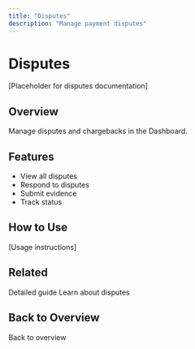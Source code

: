 ```yaml
---
title: "Disputes"
description: "Manage payment disputes"
---
```


# Disputes

[Placeholder for disputes documentation]

## Overview

Manage disputes and chargebacks in the Dashboard.

## Features

- View all disputes
- Respond to disputes
- Submit evidence
- Track status

## How to Use

[Usage instructions]

## Related

<CardGroup cols={2}>
  <Card title="Handle Disputes Guide" icon="book" href="/mock-dashboard/guide-disputes">
    Detailed guide
  </Card>
  <Card title="Disputes Concept" icon="lightbulb" href="/mock-guides/core-concepts/disputes">
    Learn about disputes
  </Card>
</CardGroup>

## Back to Overview

<Card title="Dashboard Overview" icon="arrow-left" href="/mock-dashboard/overview">
  Back to overview
</Card>


